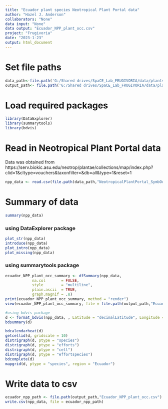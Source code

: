 ```yaml
---
title: "Ecuador plant species Neotropical Plant Portal data"
author: "Hazel J. Anderson"
collaborators: "None"
data input: "None"
data output: "Ecuador_NPP_plant_occ.csv"
project: "Frugivoria"
date: "2023-1-23"
output: html_document
---
```


# Set file paths
```r
data_path<-file.path('G:/Shared drives/SpaCE_Lab_FRUGIVORIA/data/plants/L0')
output_path<- file.path('G:/Shared drives/SpaCE_Lab_FRUGIVORIA/data/plants/L0')
```

# Load required packages
```r
library(DataExplorer)
library(summarytools)
library(bdvis)
```

# Read in Neotropical Plant Portal data
Data was obtained from https://serv.biokic.asu.edu/neotrop/plantae/collections/map/index.php?clid=1&cltype=vouchers&taxonfilter=&db=all&type=1&reset=1
```r
npp_data <- read.csv(file.path(data_path,"NeotropicalPlantPortal_SymbOutput_2022-11-28_084151_DwC-A/occurrences.csv"))
```

# Summary of data
```r
summary(npp_data)
```

### using DataExplorer package
```r
plot_str(npp_data)
introduce(npp_data)
plot_intro(npp_data)
plot_missing(npp_data)
```

### using summarytools package
```r
ecuador_NPP_plant_occ_summary <- dfSummary(npp_data, 
            na.col       = FALSE,
            style        = "multiline",
            plain.ascii  = TRUE,
            graph.magnif = .8)
print(ecuador_NPP_plant_occ_summary, method = "render")
view(ecuador_NPP_plant_occ_summary, file = file.path(output_path,"Ecuador_NPP_summary.html"))
```

```r
#using bdvis package
d <- format_bdvis(npp_data, , Latitude = "decimalLatitude", Longitude = "decimalLongitude", Date_collected = "eventDate", Scientific_name = "scientificName")
bdsummary(d)

bdcalendarheat(d)
getcellid(d, gridscale = 10)
distrigraph(d, ptype = "species")
distrigraph(d, ptype = "efforts")
distrigraph(d, ptype = "cell")
distrigraph(d, ptype = "effortspecies")
bdcomplete(d)
mapgrid(d, ptype = "species", region = "Ecuador")
```

# Write data to csv
```r
ecuador_npp_path <- file.path(output_path,"Ecuador_NPP_plant_occ.csv")
write.csv(npp_data, file = ecuador_npp_path)
```
